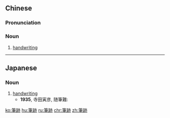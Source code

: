{{also|笔迹}}
==Chinese==
{{zh-forms|s=笔迹}}

===Pronunciation===
{{zh-pron
|m=bǐ跡
|c=bat1 zik1
|h=pfs=pit-chiak
|mn=pit-jiah
|cat=n
}}

===Noun===
{{zh-noun}}

# [[handwriting]]

{{zh-cat|Advanced}}

----

==Japanese==
{{ja-kanjitab|ひつ|k1=ひっ|せき|yomi=on}}

===Noun===
{{ja-noun|ひっせき}}

# [[handwriting]]
#* '''1935''', 寺田寅彦, 随筆難:
#*: {{ja-usex|'''筆跡'''もなかなか立派だし文章も達者である。|'''ひっせき''' も なかなか りっぱ だ し ぶんしょう も たっしゃ で ある。|The handwriting is very graceful and the writing style is elegant as well.}}

[[ko:筆跡]]
[[hu:筆跡]]
[[ru:筆跡]]
[[chr:筆跡]]
[[zh:筆跡]]